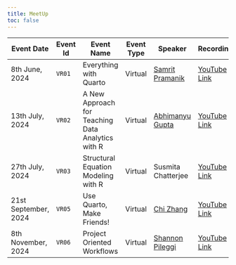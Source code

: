 ```yaml
---
title: MeetUp
toc: false
---
```


::: {style="text-align: center; font-size: 22px"}
| Event Date | Event Id | Event Name | Event Type | Speaker | Recordings |
|------------|------------|------------|------------|------------|------------|
| 8th June, 2024 | `VR01` | Everything with Quarto | Virtual | [Samrit Pramanik](https://samrit.quarto.pub) | [YouTube Link](https://youtu.be/iqbxK5QsB1c) |
| 13th July, 2024 | `VR02` | A New Approach for Teaching Data Analytics with R | Virtual | [Abhimanyu Gupta](https://www.linkedin.com/in/abhimanyu-gupta/) | [YouTube Link](https://youtu.be/QLlLE1Lsr2g) |
| 27th July, 2024 | `VR03` | Structural Equation Modeling with R | Virtual | Susmita Chatterjee | [YouTube Link](https://youtu.be/n2OsrIeoUac) |
| 21st September, 2024 | `VR05` | Use Quarto, Make Friends! | Virtual | [Chi Zhang](https://andreaczhang.github.io/) | [YouTube Link](https://youtu.be/0TEdFZ17FhY) |
| 8th November, 2024 | `VR06` | Project Oriented Workflows | Virtual | [Shannon Pileggi](https://www.pipinghotdata.com/) | [YouTube Link](https://youtu.be/ZuXkeMLjk7s) |
:::
